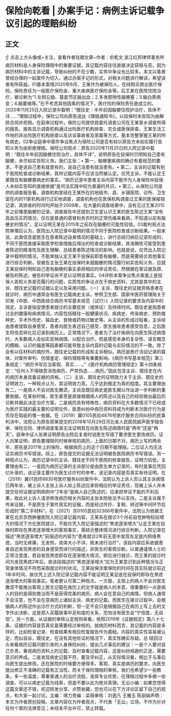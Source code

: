 # 保险向乾看 | 办案手记：病例主诉记载争议引起的理赔纠纷
## 正文
☝ 点击上方头像或+关注，查看作者往期文章~作者：俞乾文 浙江红邦律师事务所病历材料是人身保险理赔中的重要证据，其记载内容往往直接决定获赔与否。因为病历材料中的主诉记载，导致纠纷的不在少数，实务中争议也比较多。本文以笔者曾经办理的一起案件为切入，通过办案手记的形式，对相关问题进行解读，希望读者有所获益。01基本案情2020年6月，王某作为被保险人，在线购买商业医疗保险。保险责任为一般医疗保险金、重大疾病医疗保险金等。后王某在医院住院治疗，被诊断为“1.左侧丘脑、基底节区脑出血；2.多发腔隙性脑梗塞；3.脑白质病变；4.脑萎缩等。”在不考虑其他因素的情况下，医疗险的保险责任是成立的。2020年11月25日入院记录中载明：“既往史：半年前因脑梗住院护治疗，具体不详……”理赔过程中，保险公司向原告送达《理赔通知书》，以投保时未告知为由解除合同并拒赔。在庭审过程中，保险公司提供其委托调查公司在王某家乡调查所得的报告，报告显示调查机构通过出险医疗机构排查、农合或医保排查、王某生活工作地的非出险医疗机构排查以及访谈事故者及家属等方式，基本完整掌握王某的所有病史。02争议庭审中案件争议焦点为保险公司是否有权以原告方未如实履行告知义务为由拒绝理赔。保险公司观点：原告2020年11月25日的入院记录中载明：“既往半年前因脑梗住院治疗，具体不详”，说明原告在投保时已明知自己患有脑梗，未尽如实告知义务。我们主张：• 第一，脑梗塞疾病的确诊有着规范的要求，不是说自己患有就患有的，说自己没患有就没患有。• 第二，主诉的记载有别于医院检查或诊断结果，其所记载内容不应该当然被认定。仅凭主诉，不能认定王某既往有脑梗塞病史的事实。“病历记录中患者主诉内容不能作为人身保险中投保人未如实告知的直接依据”是司法实践中较为普遍的共识。• 第三，从保险公司提供的调查报告看，调查机构曾经在王某所在的地级市、县、乡镇医院、诊所、卫生室在内的11家机构进行过实地调查，调查机构也在医保机构调查过王某的医保报销记录，其排查的时间均开始于2009年，在大量的调查结果中，没有见过王某2015年之前罹患脑梗的记录。调查报告中还提到卫生室认识王某的医生陈述王某“没有高血压买药情况，仅仅是普通的感冒和务农时的正常伤痛来看病，不知道以前有脑梗史的情况”。足以证明王某在2015年之前存在脑梗的可能性较低。03裁判观点法院审理后认为，医院出入院记录中载明的情况不同于医院检查或诊断结果。一般来说，此类信息是医生在患者陈述自身情况的基础上，进行总结归纳后记录形成的，不同于医院直接采取医学检查措施后得出的检查或诊断结果，其准确性可能受到患者陈述的精准性及医生理解、总结患者陈述情况的影响。也就是说，仅凭出入院记录中载明的情况，不能单独认定王某于投保前即患有脑梗，而是需要结合其他事实进行综合判断。现被告主张王某在投保时未就脑梗的情况履行如实告知义务，应就王某投保时明知自己患有脑梗的事实承担相应的举证责任，然根据在案证据及原、被告的陈述，被告的举证尚不足以证明该事实。04评析本案争议焦点表面上是投保人告知义务是否履行的问题，实质性的争议点在于病史资料，尤其是其中的主诉、既往史记载的证据认定以及采用问题。（一）主诉、既往史的证据资格患者在就诊时，病历中通常会有医生记载病史主诉。参照卫生部、国家中医药管理局关于印发《中医、中西医结合病历书写基本规范（试行）》入院记录的要求及内容中的规定，主诉是指促使患者就诊的主要症状（或体征）及持续时间。既往史是指患者过去的健康和疾病情况。内容包括既往一般健康状况、疾病史、传染病史、预防接种史、手术外伤史、输血史、食物或药物过敏史等。从主诉的形成过程看，主诉经由患者提取自身感受，患者向医生表述自己感受，医生接收患者感受信息，之后医生将信息转化后记录到病历上。正常情况下，患者为了治疗疾病在向医生陈述病情时，大多数病人会如实反映病情，以配合治疗。但是感受本身的复杂性、语言概念的模糊、认识的偏差等因素都可能导致主诉内容的记载与实际情况的不一致。除了会有以往材料的摘抄外，既往史记载的形成和主诉相似。病历是医疗活动记录的载体，对案件审判、伤情鉴定、保险理赔等有重要影响。《病历书写基本规范》第三条规定：“病历书写应当客观、真实……。”《医疗机构病历管理规定》第十四条规定：“任何人不得随意涂改病历，严禁伪造……病历。”因此包含主诉、既往史在内的病历本身具备证据的资格。（二）主诉、既往史的证明效力关于主诉、既往史的证明效力，一种观点认为，其证明效力高，几乎达到推定为真的程度。其主要理由有二，一是病人不会对医生撒谎，主诉及既往病史是医生据以作出进一步判断的重要依据。在某些时候，医生甚至是直接根据病人的陈述以及自己的经验做出最后的诊断并据此决定治疗方案。二是病历具有特殊性，病历资料在大多数情况下已经成为医疗实践的最主要的证明文件，医患纠纷中病历资料将成为判断本次医疗行为是否存在瑕疵的惟一依据。在（2019）冀0105民初4876号医疗服务合同纠纷的民事判决中，法院认为原告郭某提交的2018年10月29日河北省人民医院超声医学报告单、保险合同、律师调查笔录无法证明其在向医生陈述病情时是“两年”还是“两天”。庭审中证人张某证明原告出院后复查时说医生写错了要求医生更改病历。证人刘某证明，原告要理赔的时候审核的病历，上面的日期不对，病历上写的两余年，原告是2017年上的保险，根据病历上的这个日期不能理赔。二位证人均无法证实病历书写错误。综上，原告提交的证据无法证明被告医院病历书写错误。另一种观点认为，病历记录中的主诉、既往史不同于医院的检查报告，证明力较低，主要理由有二，一是因为病历记录的主诉部分是由医生单方记录的，有时是事后凭回忆补录的，该记录主要作为医生诊疗时的参考，该记录内容是否真实有待证明。在（2019）冀01民终8830号医疗服务纠纷案件中，法院认为上诉人否认其主诉病情已两年余，被上诉人主张上诉人如上陈述应承担相应的举证责任，现被上诉人并未提交任何证据证明病例中“2年余”是病人自己陈述的，应承担举证不能的不利后果，故此对上诉人请求修改病历相关内容的主张本院依法予以支持。二是主诉属于传来证据，不是原生于案件真实的证据，而是经过传抄、复制、转述等中间环节后形成的“第二手材料”。在（2021）京0105民初32366号案件中，法院认为依据王某在北京京西肿瘤医院入院记录记载内容，王某系在就诊3个月前自觉肿物较前增大的情况下方在医院就诊，不能仅凭入院记录描述的“黑痣逐渐增大”认定王某在投保时即存在黑痣逐渐增大的客观事实，需结合整体情况进行综合判断。入院记录在描述“黑痣逐渐增大”前描述的内容为“患者就诊2年前无意中发现左足底内侧缘黑痣，当时无疼痛，无发热，具体大小不详，故未进行治疗”，该段内容应系依据患者自述发现黑痣的自身感受而进行的描述，非医生的客观诊断。以普通谨慎人士的正常注意度，若自发现黑痣即存在逐渐增大情况，即应进行就诊，而王某的就诊时间为发现黑痣2年后，故该段描述的“黑痣逐渐增大”应为王某意识到此种情况与正常身体情况不符而采取就诊时的状况。王某投保涉案保险的时间在其实际就诊前近1年半时间，故仅凭上述入院记录记载内容不能证明王某足底在投保时即存在黑痣逐渐增大的客观事实。笔者更认可第二种观点。一方面，主观上的病人不会对医生撒谎不能推出客观上医生记载在病历上的文字就是病人的本意，很重要的一点是病人的目的是得到救治而不是获得完美的病历，病人会在意自己的病情，但病人通常不会注意，也不会在意病历上诸如主诉、病史的记载。而医生在接诊过程中，会根据病人的陈述作出诊疗方式的判断，但一定不会只是根据自己在病历上写上去的文字作出决断，这是郑人买履故事中足和度的关系，恐怕没有医生会“宁信度，无自信”。另一方面，从证据的审核认定规则来看，依照2019年《证据规定》第八十七条，证据的内容是否真实是需要经过审核的。就病历材料而言，其记载的内容是多样的，比如检查记录、检查结果有相应检查报告作为基础，内容的真实性容易被认定，而似自诉，既往史，在没有其他佐证的情况下，真实性确实存疑。总 结回过头来看病历记载问题引发的人身保险纠纷，提出几点事后的建议：一是个人要对自己负责，重视病历资料上的记载，及时查看记载内容，这是纠纷规避的正途，需要意识的养成。二是发现病史记载不符，要及早纠正，从实际情况看，相比于与事后向医生提出修改，还在医院的时候要方便得多。客观、真实是病历的要求，向医生提出修正不准确的记载有正当性。而关于保险理赔的审核，我们也希望少一些教条，多一些温度，尊重普通人的治疗流程，发挥专业优势，在理赔过程中多做一些调查，可以以病史记载为线索，但是不要以此为绝对真理。无讼小编：如果您觉得这篇文章还不错，欢迎转发分享、点赞收藏，您也可以在下方评论区留下自己的观点，和大家一起讨论。主编：靖力责编：梁萌审核：刘逸凡 王雅玉 陈丽娟声明：本文为作者原创投稿，文章内容仅为作者观点，不代表「无讼」立场，不作为针对任何个案的法律意见；未经本平台许可，禁止转载。